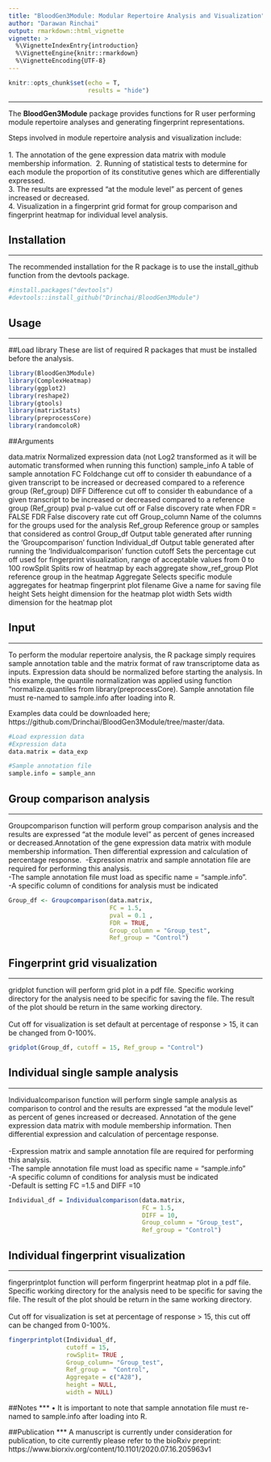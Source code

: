 ```yaml
---
title: "BloodGen3Module: Modular Repertoire Analysis and Visualization"
author: "Darawan Rinchai"
output: rmarkdown::html_vignette
vignette: >
  %\VignetteIndexEntry{introduction}
  %\VignetteEngine{knitr::rmarkdown}
  %\VignetteEncoding{UTF-8}
---
```


```r
knitr::opts_chunk$set(echo = T,
                      results = "hide")

```

***
The **BloodGen3Module** package provides functions for R user performing module repertoire analyses and generating fingerprint representations.\

Steps involved in module repertoire analysis and visualization include: \
\
1.	The annotation of the gene expression data matrix with module membership information.\ 
2.	Running of statistical tests to determine for each module the proportion of its constitutive genes which are differentially expressed.\
3.	The results are expressed “at the module level” as percent of genes increased or decreased. \
4.	Visualization in a fingerprint grid format for group comparison and fingerprint heatmap for individual level analysis.\

## Installation
***
The recommended installation for the R package is to use the install_github function from the devtools package.

```r
#install.packages("devtools")
#devtools::install_github("Drinchai/BloodGen3Module")

```

## Usage
  ***
##Load library
These are list of required R packages that must be installed before the analysis.

```r
library(BloodGen3Module)
library(ComplexHeatmap)
library(ggplot2)
library(reshape2)
library(gtools)
library(matrixStats)
library(preprocessCore)
library(randomcoloR)
```

##Arguments

data.matrix      Normalized expression data (not Log2 transformed as it will be automatic transformed when running this function)
sample_info      A table of sample annotation 
FC               Foldchange cut off to consider th eabundance of a given transcript to be increased or decreased compared to a reference group (Ref_group)
DIFF             Difference cut off to consider th eabundance of a given transcript to be increased or decreased compared to a reference group (Ref_group)
pval             p-value cut off or False discovery rate when FDR = FALSE
FDR              False discovery rate cut off
Group_column     Name of the columns for the groups used for the analysis
Ref_group        Reference group or samples that considered as control 
Group_df         Output table generated after running the 'Groupcomparison' function 
Individual_df    Output table generated after running the 'Individualcomparison' function
cutoff           Sets the percentage cut off used for fingerprint visualization, range of acceptable values from 0 to 100
rowSplit         Splits row of heatmap by each aggregate 
show_ref_group	 Plot reference group in the heatmap
Aggregate        Selects specific module aggregates for heatmap fingerprint plot
filename         Give a name for saving file
height           Sets height dimension for the heatmap plot
width            Sets width dimension for the heatmap plot




## Input
  ***
To perform the modular repertoire analysis, the R package simply requires sample annotation table and the matrix format of raw transcriptome data as inputs. Expression data should be normalized before starting the analysis. In this example, the quantile normalization was applied using function "normalize.quantiles from library(preprocessCore). Sample annotation file must re-named to sample.info after loading into R.

Examples data could be downloaded here; https://github.com/Drinchai/BloodGen3Module/tree/master/data.

```r
#Load expression data
#Expression data
data.matrix = data_exp

#Sample annotation file
sample.info = sample_ann

```

## Group comparison analysis 
***
Groupcomparison function will perform group comparison analysis and the results are expressed “at the module level” as percent of genes increased or decreased.Annotation of the gene expression data matrix with module membership information. Then differential expression and calculation of percentage response.\ 
-Expression matrix and sample annotation file are required for performing this analysis. \
-The sample annotation file must load as specific name = "sample.info". \
-A specific column of conditions for analysis must be indicated\

```r
Group_df <- Groupcomparison(data.matrix,
                            FC = 1.5,
                            pval = 0.1 ,
                            FDR = TRUE,
                            Group_column = "Group_test",
                            Ref_group = "Control")
```

## Fingerprint grid visualization 
***
gridplot function will perform grid plot in a pdf file. Specific working directory for the analysis need to be specific for saving the file. The result of the plot should be return in the same working directory.\
\
Cut off for visualization is set default at percentage of response > 15, it can be changed from 0-100%. 


```r

gridplot(Group_df, cutoff = 15, Ref_group = "Control")

```

## Individual single sample analysis 
***
Individualcomparison function will perform single sample analysis as comparison to control and the results are expressed “at the module level” as percent of genes increased or decreased. Annotation of the gene expression data matrix with module membership information. Then differential expression and calculation of percentage response. \
\
-Expression matrix and sample annotation file are required for performing this analysis. \
-The sample annotation file must load as specific name = "sample.info"\
-A specific column of conditions for analysis must be indicated\
-Default is setting FC =1.5 and DIFF =10 \


```r
Individual_df = Individualcomparison(data.matrix,
                                     FC = 1.5,
                                     DIFF = 10,
                                     Group_column = "Group_test",
                                     Ref_group = "Control")
```

## Individual fingerprint visualization 
***
fingerprintplot function will perform fingerprint heatmap plot in a pdf file. Specific working directory for the analysis need to be specific for saving the file. The result of the plot should be return in the same working directory.\
\
Cut off for visualization is set at percentage of response > 15, this cut off can be changed from 0-100%. 
 

```r

fingerprintplot(Individual_df,
                cutoff = 15,
                rowSplit= TRUE ,
                Group_column= "Group_test",
                Ref_group =  "Control",
                Aggregate = c("A28"),
                height = NULL,
                width = NULL)

```

##Notes
***
•	It is important to note that sample annotation file must re-named to sample.info after loading into R.

##Publication
***
A manuscript is currently under consideration for publication, to cite currently please refer to the bioRxiv preprint:\
https://www.biorxiv.org/content/10.1101/2020.07.16.205963v1
